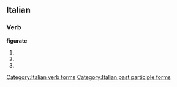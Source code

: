 ==Italian==

===Verb===
'''figurate'''

# {{form of|[[second-person|Second-person]] [[plural]] [[present tense]]|[[figurare#Italian|figurare]]|lang=Italian}}
# {{form of|Second-person plural [[imperative]]|figurare#Italian|figurare|lang=Italian}}
# {{form of|[[feminine|Feminine]] plural|[[figurato]]}}

[[Category:Italian verb forms]]
[[Category:Italian past participle forms]]
